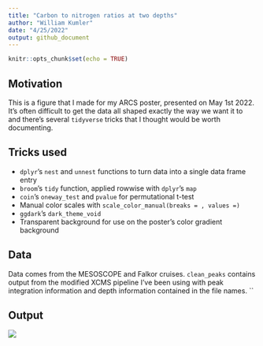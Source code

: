 ```yaml
---
title: "Carbon to nitrogen ratios at two depths"
author: "William Kumler"
date: "4/25/2022"
output: github_document
---
```


```r
knitr::opts_chunk$set(echo = TRUE)
```

## Motivation

This is a figure that I made for my ARCS poster, presented on May 1st 2022. It's often difficult to get the data all shaped exactly the way we want it to and there's several `tidyverse` tricks that I thought would be worth documenting.

## Tricks used

  - `dplyr`'s `nest` and `unnest` functions to turn data into a single data frame entry
  - `broom`'s `tidy` function, applied rowwise with `dplyr`'s `map`
  - `coin`'s `oneway_test` and `pvalue` for permutational t-test
  - Manual color scales with `scale_color_manual(breaks = , values =)`
  - `ggdark`'s `dark_theme_void`
  - Transparent background for use on the poster's color gradient background

## Data

Data comes from the MESOSCOPE and Falkor cruises. `clean_peaks` contains output from the modified XCMS pipeline I've been using with peak integration information and depth information contained in the file names. ``

## Output

![](codfish_template.png)
